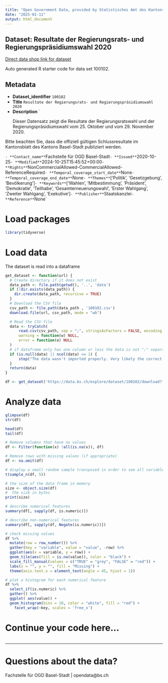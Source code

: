 ```yaml
---
title: "Open Government Data, provided by Statistisches Amt des Kantons Basel-Stadt - Fachstelle OGD"
date: "2025-01-11"
output: html_document
---
```


## Dataset: Resultate der Regierungsrats- und Regierungspräsidiumswahl 2020

[Direct data shop link for dataset](https://data.bs.ch/explore/dataset/100102)

Auto generated R starter code for data set 100102.

## Metadata

- **Dataset_identifier** `100102`
- **Title** `Resultate der Regierungsrats- und Regierungspräsidiumswahl 2020`
- **Description** `<p class="MsoNormal">Dieser Datensatz zeigt die Resultate der Regierungsratswahl
und der Regierungspräsidiumswahl vom 25. Oktober und vom 29. November 2020. <o:p></o:p></p><p>

</p><p class="MsoNormal">Bitte beachten Sie, dass die offiziell gültigen
Schlussresultate im Kantonsblatt des Kantons Basel-Stadt publiziert werden.<o:p></o:p></p>`
- **Contact_name** `Fachstelle für OGD Basel-Stadt`
- **Issued** `2020-10-25`
- **Modified** `2024-10-25T15:45:52+00:00`
- **Rights** `NonCommercialAllowed-CommercialAllowed-ReferenceRequired`
- **Temporal_coverage_start_date** `None`
- **Temporal_coverage_end_date** `None`
- **Themes** `['Politik', 'Gesetzgebung', 'Bevölkerung']`
- **Keywords** `['Wahlen', 'Mitbestimmung', 'Präsident', 'Demokratie', 'Teilhabe', 'Gesamterneuerungswahl', 'Erster Wahlgang', 'Zweiter Wahlgang', 'Exekutive']`
- **Publisher** `Staatskanzlei`
- **Reference** `None`


# Load packages

```r

library(tidyverse)
```

# Load data

The dataset is read into a dataframe

```r
get_dataset <- function(url) {
  # Create directory if it does not exist
  data_path <- file.path(getwd(), '..', 'data')
  if (!dir.exists(data_path)) {
    dir.create(data_path, recursive = TRUE)
  }
  # Download the CSV file
  csv_path <- file.path(data_path , '100102.csv')
  download.file(url, csv_path, mode = "wb")

  # Read the CSV file
  data <- tryCatch(
      read.csv(csv_path, sep = ";", stringsAsFactors = FALSE, encoding = "UTF-8"),
      warning = function(w) NULL,
      error = function(e) NULL
  )
  # if dataframe only has one column or less the data is not ";" separated
  if (is.null(data) || ncol(data) <= 1) {
      stop("The data wasn't imported properly. Very likely the correct separator couldn't be found.\nPlease check the dataset manually and adjust the code.")
  }
  return(data)
}
```

```r

df <- get_dataset('https://data.bs.ch/explore/dataset/100102/download?format=csv&timezone=Europe%2FZurich')

```

# Analyze data

```r

glimpse(df)
str(df)

head(df)
tail(df)

```

```r
# Remove columns that have no values
df <- Filter(function(x) !all(is.na(x)), df)

# Remove rows with missing values (if appropriate)
df <- na.omit(df)
```

```r
# display a small random sample transposed in order to see all variables
t(sample_n(df, 5))
```

```r
# the size of the data frame in memory
size <- object.size(df)
#  the size in bytes
print(size)
```

```r
# describe numerical features
summary(df[, sapply(df, is.numeric)])
```

```r
# describe non-numerical features
summary(df[, sapply(df, Negate(is.numeric))])
```

```r
# check missing values
df %>%
  mutate(row = row_number()) %>%
  gather(key = "variable", value = "value", -row) %>%
  ggplot(aes(x = variable, y = row)) +
  geom_tile(aes(fill = is.na(value)), color = "black") +
  scale_fill_manual(values = c("TRUE" = "grey", "FALSE" = "red")) +
  labs(x = "", y = "", fill = "Missing") +
  theme(axis.text.x = element_text(angle = 45, hjust = 1))
```

```r
# plot a histogram for each numerical feature
df %>%
  select_if(is.numeric) %>%
  gather() %>%
  ggplot( aes(value)) +
  geom_histogram(bins = 10, color = "white", fill = "red") +
    facet_wrap(~key, scales = 'free_x')
```

# Continue your code here...

```r

```
------------------------------------------------------------------------

# Questions about the data?

Fachstelle für OGD Basel-Stadt | opendata@bs.ch
